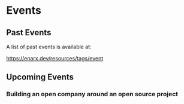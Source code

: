 
# Events

## Past Events

A list of past events is available at:

https://enarx.dev/resources/tags/event


## Upcoming Events

### Building an open company around an open source project

<OS101 />